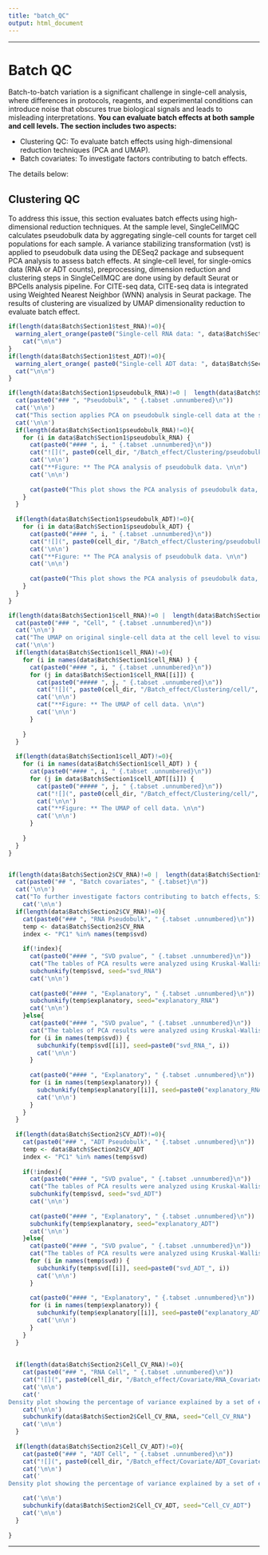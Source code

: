 ```yaml
---
title: "batch_QC"
output: html_document
---
```


---------------------------------------------------

# Batch QC 

Batch-to-batch variation is a significant challenge in single-cell analysis, where differences in protocols, reagents, and experimental conditions can introduce noise that obscures true biological signals and leads to misleading interpretations. 
**You can evaluate batch effects at both sample and cell levels. The section includes two aspects: **

- Clustering QC: To evaluate batch effects using high-dimensional reduction techniques (PCA and UMAP). 
- Batch covariates: To investigate factors contributing to batch effects.

The details below:

## Clustering QC {.tabset}

To address this issue, this section evaluates batch effects using high-dimensional reduction techniques. At the sample level, SingleCellMQC calculates pseudobulk data by aggregating single-cell counts for target cell populations for each sample. A variance stabilizing transformation (vst) is applied to pseudobulk data using the DESeq2 package and subsequent PCA analysis to assess batch effects. At single-cell level, for single-omics data (RNA or ADT counts), preprocessing, dimension reduction and clustering steps in SingleCellMQC are done using by default Seurat or BPCells analysis pipeline. For CITE-seq data, CITE-seq data is integrated using Weighted Nearest Neighbor (WNN) analysis in Seurat package. The results of clustering are visualized by UMAP dimensionality reduction to evaluate batch effect.

```r

if(length(data$Batch$Section1$test_RNA)!=0){
  warning_alert_orange(paste0("Single-cell RNA data: ", data$Batch$Section1$test_RNA))
    cat("\n\n")
}
if(length(data$Batch$Section1$test_ADT)!=0){
  warning_alert_orange( paste0("Single-cell ADT data: ", data$Batch$Section1$test_ADT) )
  cat("\n\n")
}

```


```r

if(length(data$Batch$Section1$pseudobulk_RNA)!=0 |  length(data$Batch$Section1$pseudobulk_ADT)!=0) {
  cat(paste0("### ", "Pseudobulk", " {.tabset .unnumbered}\n"))
  cat('\n\n')
  cat("This section applies PCA on pseudobulk single-cell data at the sample level, aggregating count data to quickly check batch effects across samples. \n")
  cat('\n\n')
  if(length(data$Batch$Section1$pseudobulk_RNA)!=0){
    for (i in data$Batch$Section1$pseudobulk_RNA) {
      cat(paste0("#### ", i, " {.tabset .unnumbered}\n"))
      cat("![](", paste0(cell_dir, "/Batch_effect/Clustering/pseudobulk/",  paste0(i,".png")), ")")
      cat('\n\n')
      cat("**Figure: ** The PCA analysis of pseudobulk data. \n\n")
      cat('\n\n')
      
      cat(paste0("This plot shows the PCA analysis of pseudobulk data, which can assist in evaluating the batch effects between samples. ", "**IF you want to see interactive plotly object for details, you can see it by click the link ", "[plotly_link](", paste0( "./SingleCellMQC/plot/Batch_effect/Clustering/pseudobulk/",  paste0(i, ".html")), ")", ".**\n\n")) 
    }
  }
  
  if(length(data$Batch$Section1$pseudobulk_ADT)!=0){
    for (i in data$Batch$Section1$pseudobulk_ADT) {
      cat(paste0("#### ", i, " {.tabset .unnumbered}\n"))
      cat("![](", paste0(cell_dir, "/Batch_effect/Clustering/pseudobulk/",  paste0(i,".png")), ")")
      cat('\n\n')
      cat("**Figure: ** The PCA analysis of pseudobulk data. \n\n")
      cat('\n\n')
      
      cat(paste0("This plot shows the PCA analysis of pseudobulk data, which can assist in evaluating the batch effects between samples. ", "**IF you want to see interactive plotly object for details, you can see it by click the link ", "[plotly_link](", paste0( "./SingleCellMQC/plot/Batch_effect/Clustering/pseudobulk/",  paste0(i, ".html")), ")", ".**\n\n")) 
    }
  }
}

if(length(data$Batch$Section1$cell_RNA)!=0 |  length(data$Batch$Section1$cell_ADT)!=0) {
  cat(paste0("### ", "Cell", " {.tabset .unnumbered}\n"))
  cat('\n\n')
  cat("The UMAP on original single-cell data at the cell level to visualize batch-related variability. \n")
  cat('\n\n')
  if(length(data$Batch$Section1$cell_RNA)!=0){
    for (i in names(data$Batch$Section1$cell_RNA) ) {
      cat(paste0("#### ", i, " {.tabset .unnumbered}\n"))
      for (j in data$Batch$Section1$cell_RNA[[i]]) {
        cat(paste0("##### ", j, " {.tabset .unnumbered}\n"))
        cat("![](", paste0(cell_dir, "/Batch_effect/Clustering/cell/",  paste0(j,".png")), ")")
        cat('\n\n')
        cat("**Figure: ** The UMAP of cell data. \n\n")
        cat('\n\n')
      }
    
    }
  }
  
  if(length(data$Batch$Section1$cell_ADT)!=0){
    for (i in names(data$Batch$Section1$cell_ADT) ) {
      cat(paste0("#### ", i, " {.tabset .unnumbered}\n"))
      for (j in data$Batch$Section1$cell_ADT[[i]]) {
        cat(paste0("##### ", j, " {.tabset .unnumbered}\n"))
        cat("![](", paste0(cell_dir, "/Batch_effect/Clustering/cell/",  paste0(j,".png")), ")")
        cat('\n\n')
        cat("**Figure: ** The UMAP of cell data. \n\n")
        cat('\n\n')
      }
    
    }
  }
}



```


```r

if(length(data$Batch$Section2$CV_RNA)!=0 |  length(data$Batch$Section1$CV_ADT)!=0 | length(data$Batch$Section2$Cell_CV_RNA)!=0 | length(data$Batch$Section2$Cell_CV_ADT)!=0 ) {
  cat(paste0("## ", "Batch covariates", " {.tabset}\n"))
  cat('\n\n')
  cat("To further investigate factors contributing to batch effects, SingleCellMQC performs SVD analysis and calculates R² values to determine batch-associated variables that are significantly associated with principal components, providing insights into the main drivers of batch effects. The PCA results from ‘prcomp’ function are analyzed via Kruskal-Wallis tests (categorical variables) or linear regression (continuous variables) to detect the significance of the relationship between the variable and the PC scores. Additionally, the proportion of variance explained by batch-associated variables is quantified for each feature using ANOVA-derived R² (categorical) or regression-based R² (continuous). \n")
    cat('\n\n')
  if(length(data$Batch$Section2$CV_RNA)!=0){
    cat(paste0("### ", "RNA Pseudobulk", " {.tabset .unnumbered}\n"))
    temp <- data$Batch$Section2$CV_RNA
    index <- "PC1" %in% names(temp$svd)
    
    if(!index){
      cat(paste0("#### ", "SVD pvalue", " {.tabset .unnumbered}\n"))
      cat("The tables of PCA results were analyzed using Kruskal-Wallis tests (for categorical variables) or linear regression models (for continuous variables) to assess the statistical significance of variable associations with principal component scores. Statistical significance was defined as p < 0.05. \n\n ")
      subchunkify(temp$svd, seed="svd_RNA")
      cat('\n\n')
      
      cat(paste0("#### ", "Explanatory", " {.tabset .unnumbered}\n"))
      subchunkify(temp$explanatory, seed="explanatory_RNA")
      cat('\n\n')
    }else{
      cat(paste0("#### ", "SVD pvalue", " {.tabset .unnumbered}\n"))
      cat("The tables of PCA results were analyzed using Kruskal-Wallis tests (for categorical variables) or linear regression models (for continuous variables) to assess the statistical significance of variable associations with principal component scores. Statistical significance was defined as p < 0.05. \n\n ")
      for (i in names(temp$svd)) {
        subchunkify(temp$svd[[i]], seed=paste0("svd_RNA_", i))
        cat('\n\n')
      }
      
      cat(paste0("#### ", "Explanatory", " {.tabset .unnumbered}\n"))
      for (i in names(temp$explanatory)) {
        subchunkify(temp$explanatory[[i]], seed=paste0("explanatory_RNA_", i))
        cat('\n\n')
      }
    }
  }
  
  if(length(data$Batch$Section2$CV_ADT)!=0){
    cat(paste0("### ", "ADT Pseudobulk", " {.tabset .unnumbered}\n"))
    temp <- data$Batch$Section2$CV_ADT
    index <- "PC1" %in% names(temp$svd)
    
    if(!index){
      cat(paste0("#### ", "SVD pvalue", " {.tabset .unnumbered}\n"))
      cat("The tables of PCA results were analyzed using Kruskal-Wallis tests (for categorical variables) or linear regression models (for continuous variables) to assess the statistical significance of variable associations with principal component scores. Statistical significance was defined as p < 0.05. \n\n ")
      subchunkify(temp$svd, seed="svd_ADT")
      cat('\n\n')
      
      cat(paste0("#### ", "Explanatory", " {.tabset .unnumbered}\n"))
      subchunkify(temp$explanatory, seed="explanatory_ADT")
      cat('\n\n')
    }else{
      cat(paste0("#### ", "SVD pvalue", " {.tabset .unnumbered}\n"))
      cat("The tables of PCA results were analyzed using Kruskal-Wallis tests (for categorical variables) or linear regression models (for continuous variables) to assess the statistical significance of variable associations with principal component scores. Statistical significance was defined as p < 0.05. \n\n ")
      for (i in names(temp$svd)) {
        subchunkify(temp$svd[[i]], seed=paste0("svd_ADT_", i))
        cat('\n\n')
      }
      
      cat(paste0("#### ", "Explanatory", " {.tabset .unnumbered}\n"))
      for (i in names(temp$explanatory)) {
        subchunkify(temp$explanatory[[i]], seed=paste0("explanatory_ADT_", i))
        cat('\n\n')
      }
    }
  }
  
  
  if(length(data$Batch$Section2$Cell_CV_RNA)!=0){
    cat(paste0("### ", "RNA Cell", " {.tabset .unnumbered}\n"))
    cat("![](", paste0(cell_dir, "/Batch_effect/Covariate/RNA_CovariateImpact.png"), ")")
    cat('\n\n')
    cat('
Density plot showing the percentage of variance explained by a set of explanatory variables across all gene/proteins. The explanatory percentages are generated by SingleCellQC package. We can then use this to determine which experimental factors are contributing most to the variance in expression. This is useful for diagnosing batch effects or to quickly verify that biological experiment has an effect. If percentages are generally small (<1%), it indicates that gene expressions are not strongly associated with this technical factor.', " \n\n")
    cat('\n\n')
    subchunkify(data$Batch$Section2$Cell_CV_RNA, seed="Cell_CV_RNA")
    cat('\n\n')
  }
  
  if(length(data$Batch$Section2$Cell_CV_ADT)!=0){
    cat(paste0("### ", "ADT Cell", " {.tabset .unnumbered}\n"))
    cat("![](", paste0(cell_dir, "/Batch_effect/Covariate/ADT_CovariateImpact.png"), ")")
    cat('\n\n')
    cat('
Density plot showing the percentage of variance explained by a set of explanatory variables across all gene/proteins. The explanatory percentages are generated by SingleCellQC package. We can then use this to determine which experimental factors are contributing most to the variance in expression. This is useful for diagnosing batch effects or to quickly verify that biological experiment has an effect. If percentages are generally small (<1%), it indicates that gene expressions are not strongly associated with this technical factor.', " \n\n")

    cat('\n\n')
    subchunkify(data$Batch$Section2$Cell_CV_ADT, seed="Cell_CV_ADT")
    cat('\n\n')
  }
  
}

```



---------------------------------------------------


